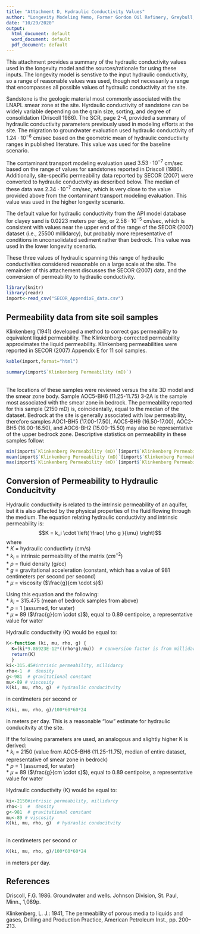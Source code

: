 ```yaml
---
title: "Attachment D, Hydraulic Conductivity Values"
author: "Longevity Modeling Memo, Former Gordon Oil Refinery, Greybull, Wyoming"
date: "10/29/2020"
output:
  html_document: default
  word_document: default
  pdf_document: default
---
```

 
This attachment provides a summary of the hydraulic conductivity values used in the longevity model and the sources/rationale for using these inputs.  The longevity model is senstive to the input hydraulic conductivity, so a range of reasonable values was used, though not necessarily a range that encompasses all possible values of hydraulic conductivity at the site.


Sandstone is the geologic material most commonly associated with the LNAPL smear zone at the site.  Hyrdaulic conductivity of sandstone can be widely variable depending on the grain size, sorting, and degree of consolidation (Driscoll 1986).  The SCR, page 2-4, provided a summary of hydraulic conductivity parameters previously used in modeling efforts at the site. The migration to groundwater evaluation used hydraulic conductivity of $1.24 \cdot 10^{-6}$ cm/sec based on the geometric mean of hydraulic conductivity ranges in published literature.  This value was used for the baseline scenario.


The contaminant transport modeling evaluation used $3.53 \cdot 10^{-7}$ cm/sec based on the range of values for sandstones reported in Driscoll (1986).  Additionally, site-specific permeability data reported by SECOR (2007) were converted to hydraulic conductvity as described below.  The median of these data was $2.34 \cdot 10^{-7}$ cm/sec, which is very close to the value provided above from the contaminant transport modeling evaluation.  This value was used in the higher longevity scenario.

The default value for hydraulic conductivity from the API model database for clayey sand is 0.0223 meters per day, or $2.58 \cdot 10^{-5}$ cm/sec, which is consistent with values near the upper end of the range of the SECOR (2007) dataset (i.e., 25500 millidarcy), but probably more representative of conditions in unconsolidated sediment rather than bedrock.  This value was used in the lower longevity scenario.

These three values of hydraulic spanning this range of hydraulic conductivities considered reasonable on a large scale at the site.  The remainder of this attachement discusses the SECOR (2007) data, and the conversion of permeability to hydraulic conductivity.


```r
library(knitr)
library(readr)
import<-read_csv("SECOR_AppendixE_data.csv")
```

## Permeability data from site soil samples

Klinkenberg (1941) developed a method to correct gas permeability to equivalent liquid permeability. The Klinkenberg-corrected permeability approximates the liquid permeability. Klinkenberg permeabilities were reported in SECOR (2007) Appendix E for 11 soil samples.


```r
kable(import,format="html")

summary(import$`Klinkenberg Permeability (mD)`)
```

<br>
The locations of these samples were reviewed versus the site 3D model and the smear zone body.  Sample AOC5-BH6 (11.25-11.75) 3-2A is the sample most associated with the smear zone in bedrock.  The permeability reported for this sample (2150 mD) is, coincidentally, equal to the median of the dataset.  Bedrock at the site is generally associated with low permeability, therefore samples AOC1-BH5 (17.00-17.50), AOC5-BH9 (16.50-17.00), AOC2-BH5 (16.00-16.50), and AOC6-BH2 (15.00-15.50) may also be representative of the upper bedrock zone.  Descriptive statistics on permeability in these samples follow:

```r
min(import$`Klinkenberg Permeability (mD)`[import$`Klinkenberg Permeability (mD)`<700])
mean(import$`Klinkenberg Permeability (mD)`[import$`Klinkenberg Permeability (mD)`<700])
max(import$`Klinkenberg Permeability (mD)`[import$`Klinkenberg Permeability (mD)`<700])
```

## Conversion of Permeability to Hydraulic Conducitvity  

Hydraulic conductivity is related to the intrinsic permeability of an aquifer, but it is also affected by the physical properties of the fluid flowing through the medium.  The equation relating hydraulic conductivity and intrinsic permeability is:
$$K = k_i \cdot \left( \frac{ \rho g }{\mu} \right)$$
where  
 * $K$ = hydraulic conductivty (cm/s)  
 * $k_i$ = intrinsic permeability of the matrix ($cm^{-2}$)  
 * $\rho$ = fluid density  (g/cc)  
 * $g$ = gravitational acceleration (constant, which has a value of 981 centimeters per second per second)  
 * $\mu$ = viscosity ($\frac{g}{cm \cdot s}$)  

Using this equation and the following:  
 * $k_i$ = 315.475 (mean of bedrock samples from above)  
 * $\rho$ = 1 (assumed, for water)  
 * $\mu$ = 89 ($\frac{g}{cm \cdot s}$), equal to 0.89 centipoise, a representative value for water  


Hydraulic conductivity (K) would be equal to:

```r
K<-function (ki, mu, rho, g) {
  K=(ki*9.86923E-12*((rho*g)/mu))  # conversion factor is from millidarcy to cm2
  return(K)
  }
ki<-315.45#intrisic permeability, millidarcy
rho<-1  #  density
g<-981  # gravitational constant
mu<-89 # viscosity
K(ki, mu, rho, g)  # hydraulic conducitvity
```

in centimeters per second or 

```r

K(ki, mu, rho, g)/100*60*60*24 
```


in meters per day.  This is a reasonable "low" estimate for hydraulic conducitvity at the site.  

If the following parameters are used, an analogous and slightly higher K is derived:  
 * $k_i$ = 2150 (value from AOC5-BH6 (11.25-11.75), median of entire dataset, representative of smear zone in bedrock)  
 * $\rho$ = 1 (assumed, for water)  
 * $\mu$ = 89 ($\frac{g}{cm \cdot s}$), equal to 0.89 centipoise, a representative value for water  


Hydraulic conductivity (K) would be equal to:

```r
ki<-2150#intrisic permeability, millidarcy
rho<-1  #  density
g<-981  # gravitational constant
mu<-89 # viscosity
K(ki, mu, rho, g)  # hydraulic conducitvity
```

## 
in centimeters per second or 

```r

K(ki, mu, rho, g)/100*60*60*24 
```


in meters per day.

## References

Driscoll, F.G.  1986.  Groundwater and wells.  Johnson Division, St. Paul, Minn., 1,089p.

Klinkenberg, L. J.: 1941, The permeability of porous media to liquids and gases, Drilling and Production Practice, American Petroleum Inst., pp. 200–213.



